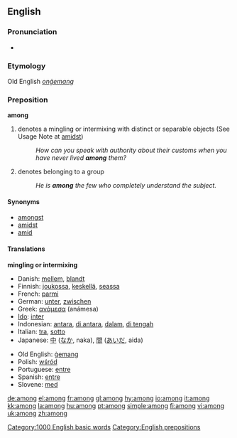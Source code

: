 ==English==

{{rank|seen|better|name|209|among|done|days|something}}

===Pronunciation===
*{{audio|en-us-among.ogg|Audio (US)}}
===Etymology===
Old English ''[[onġemang]]''

===Preposition===
'''among'''
#denotes a mingling or intermixing with distinct or separable objects (See Usage Note at [[amidst]])
#:''How can you speak with authority about their customs when you have never lived '''among''' them?''
#denotes belonging to a group
#:''He is '''among''' the few who completely understand the subject.''

====Synonyms====
*[[amongst]]
*[[amidst]]
*[[amid]]

==== Translations ====
'''mingling or intermixing'''
{{top}}
*Danish: [[mellem]], [[blandt]]
*Finnish: [[joukossa]], [[keskellä]], [[seassa]]
*French: [[parmi]]
*German: [[unter]], [[zwischen]]
*Greek: [[ανάμεσα]] (anámesa)
*[[Ido]]: [[inter]]
*Indonesian: [[antara]], [[di antara]], [[dalam]], [[di tengah]]
*Italian: [[tra]], [[sotto]]
*Japanese: [[中]] ([[なか]], naka), [[間]] ([[あいだ]], aida)
{{mid}}
*Old English: [[gemang|ġemang]]
*Polish: [[wśród]]
*Portuguese: [[entre]]
*Spanish: [[entre]]
*Slovene: [[med]]
{{bottom}}

[[Category:1000 English basic words]]
[[Category:English prepositions]]

[[de:among]]
[[el:among]]
[[fr:among]]
[[gl:among]]
[[hy:among]]
[[io:among]]
[[it:among]]
[[kk:among]]
[[la:among]]
[[hu:among]]
[[pt:among]]
[[simple:among]]
[[fi:among]]
[[vi:among]]
[[uk:among]]
[[zh:among]]